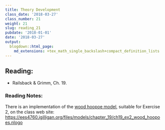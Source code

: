 ```yaml
---
title: Theory Development
class_date: '2018-03-27'
class_number: 21
weight: 21
slug: reading_21
pubdate: '2018-01-01'
date: '2018-03-27'
output:
  blogdown::html_page:
    md_extensions: +tex_math_single_backslash+compact_definition_lists
---
```

## Reading:

* Railsback & Grimm, Ch. 19.

### Reading Notes:

There is an implementation of the [wood hoopoe model](/files/models/chapter_19/ch19_ex2_wood_hoopoes.nlogo), suitable for Exercise 2, on the class web site: <https://ees4760.jgilligan.org/files/models/chapter_19/ch19_ex2_wood_hoopoes.nlogo>
